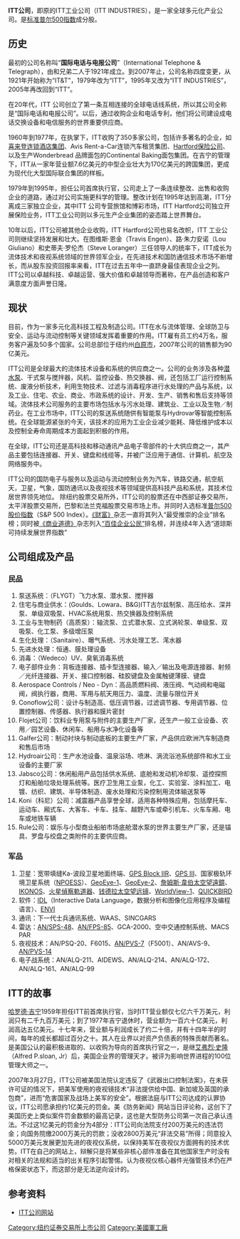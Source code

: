 {{advert|time=2018-10-30T01:28:00+00:00}}
{{unreferenced|time=2018-10-30T01:28:00+00:00}}
{{Infobox Company |
  company_name = ITT工业公司 |
  company_logo = [[File:Logo-standard.gif|center]] |
  company_type = 公开 ([[NYSE|NYSE]]: [http://www.nyse.com/about/listed/lcddata.html?ticker=ITT ITT]) |
  company_slogan = Engineered for life|
  foundation = 1921年 |
  location = [[纽约州|纽约州]][[白原市|白原市]] |
  key_people  =  [[史蒂夫·罗兰杰|史蒂夫·罗兰杰]]（Steven R. Loranger），CEO兼临时主席。威廉·泰勒（William E. Taylor），ITT中国公司总裁|
  industry       = [[航空航天|航空航天]]、[[國防|國防]] 、[[通信|通信]]、流体技术、环保产品 |
  sales = 88亿 |
  profit = 6.5亿 |
  asset = 120亿 |
  market_value = 120亿 |
  num_employees =  3.5万人|
  products = [[航空航天|航空航天]]、[[國防|國防]] 、[[通信|通信]]、流体技术、环保产品 、开关、夜视仪等|
  revenue        = $90亿[[美元|美元]] ([[财政年度|2007年]]) |
  homepage = [http://www.itt.com www.itt.com]
}}

'''ITT公司'''，即原的ITT工业公司（ITT INDUSTRIES），是一家全球多元化产业公司。是[[标准普尔500指数|标准普尔500指数]]成分股。

== 历史 ==
最初的公司名称叫“'''国际电话与电报公司'''”（International Telephone & Telegraph），由{{le|索申尼斯·奔尼|Sosthenes Behn}}和{{le|荷南德·奔尼|Hernand Behn}}兄弟二人于1921年成立。到2007年止，公司名称四度变更，从1921年开始称为“IT&T”，1979年改为“ITT”，1995年又改为“ITT INDUSTRIES”，2005年再改回到“ITT”。

在20年代，ITT 公司创立了第一条互相连接的全球电话线系统，所以其公司全称是“国际电话和电报公司”。以后，通过收购企业和电话专利，他们将公司建设成电话交换设备和电信服务的世界重要供应商。

1960年到1977年，在{{le|哈罗德·吉宁|Harold Geneen}}执掌下，ITT收购了350多家公司，包括许多著名的企业，如[[喜来登连锁酒店集团|喜来登连锁酒店集团]]、Avis Rent-a-Car连锁汽车租赁集团、[[Hartford保险公司|Hartford保险公司]]、以及生产Wonderbread 品牌面包的Continental Baking面包集团。在吉宁的管理下，ITT从一家年营业额7.6亿美元的中型企业壮大为170亿美元的跨国集团，更成为现代化大型国际联合集团的样板。

1979年到1995年，{{le|兰德·阿拉斯库格|Rand Araskog}}担任公司首席执行官，公司走上了一条连续整改、出售和收购企业的道路，通过对公司实施更科学的管理。整改计划在1995年达到高潮，ITT分离成三家独立企业，其中ITT 公司专营旅馆和博彩市场，ITT Hartford公司独立开展保险业务，ITT工业公司则以多元生产企业集团的姿态踏上世界舞台。

10年以后，ITT公司被其他企业收购，ITT Hartford公司也易名改帜，ITT 工业公司则继续坚持发展和壮大。在图维斯·恩金（Travis Engen）、路·朱力安诺（Lou Giuliano）和史蒂夫·罗伦杰（Steve Loranger）三任领导人的统率下，ITT成长为流体技术和夜视系统领域的世界领军企业，在先进技术和国防通信技术市场不断增长，而从股东投资回报率来看，ITT在过去五年中一直跻身最佳表现企业之列。ITT公司以卓越科技、卓越运营、强大价值和卓越领导而著称，在产品创造和客户满意度方面声誉日隆。

== 现状 ==
目前，作为一家多元化高科技工程及制造公司。ITT在水与流体管理、全球防卫与安全、运动与流动控制等关键领域发挥着重要的作用。ITT雇有员工约4万名，服务客户遍及50多个国家。公司总部位于纽约州[[白原市|白原市]]，2007年公司的销售额为90亿美元。

ITT公司是全球最大的流体技术设备和系统的供应商之一。公司的业务涉及各种[[潜水泵|潜水泵]]、干式泵与搅拌器，风机、监控设备、热交换器、阀，还包括工厂运行控制系统、废液分析技术，利用生物技术、过滤与消毒程序进行水处理的产品与系统，以及工业、住宅、农业、商业、市政系统的设计、开发、生产、销售和售后支持等领域。流体技术公司服务的主要市场包括水与污水处理、建筑业、工业以及生物／制药业。在工业市场中，ITT公司的泵送系统随供有智能泵与Hydrovar等智能控制系统。在全球能源紧张的今天，该技术的应用为工业企业减少能耗、降低维护成本以及控制全寿命周期成本方面起到积极的作用。

在全球，ITT公司还是高科技和移动通讯产品电子零部件的十大供应商之一，其产品主要包括连接器、开关、键盘和线缆等，并被广泛应用于通信、计算机、航空及网络服务中。

ITT公司的国防电子与服务以及运动与流动控制业务为汽车，铁路交通，航空航天，卫星，气象，国防通讯以及夜视技术等领域提供高科技产品和系统，其技术位居世界领先地位。 除纽约股票交易所外，ITT公司的股票还在中西部证券交易所，太平洋股票交易所，巴黎和法兰克福股票交易市场上市。并同时入选标准[[普尔500股价指数|普尔500股价指数]]（S&P 500 Index）。[[《财富》|《财富》]]杂志一直将其列入“最受推崇的企业”排名榜；同时被[[《商业道德》|《商业道德》]]杂志列入[http://www.business-ethics.com “百佳企业公民”]{{Wayback|url=http://www.business-ethics.com/ |date=20200921032205 }}排名榜，并连续4年入选“道琼斯可持续发展世界指数”

== 公司组成及产品 ==
=== 民品 ===
#泵送系统：（FLYGT）飞力水泵、潜水泵、搅拌器
#住宅与商业供水：(Goulds、Lowara、B&G)ITT古尔兹制泵、高压给水、深井泵、单级双吸泵、HVAC系统用泵、热交换器及控制系统
#工业与生物制药（高质泵）：轴流泵、立式潜水泵、立式涡轮泵、单级泵、双吸泵、化工泵、多级增压泵
#生化处理：（Sanitaire）、曝气系统、污水处理工艺、滗水器
#先进水处理：恒通、膜处理设备
#消毒：（Wedeco）UV、臭氧消毒系统
#电子部件业务：背板连接器、插卡型连接器、输入／输出及电源连接器、射频／光纤连接器、开关、接口控制器、硅胶键盘及金属触键薄膜、键盘
#Aerospace Controls / Neo - Dyn：高品质燃料阀、液压阀、气动阀和电磁阀，阀执行器，商用、军用与航天用压力、温度、流量与限位开关
#Conoflow公司：设计与制造高、低压调节器，过滤调节器、专用调节器、位置控制器、传感器、执行器和膜片密封
#Flojet公司：饮料业专用泵与附件的主要生产厂家，还生产一般工业设备、农用／园艺设备、休闲车、船用与水净化设备等
#Galfer公司：制动衬块与制动底板的主要生产厂家，产品供应欧洲汽车制造商和售后市场
#Hydroair公司：生产水池设备、温泉浴场、喷淋、涡流浴池系统部件和水工业设备的主要厂家
#Jabsco公司：休闲船用产品包括供水系统、底舱和发动机冷却泵、遥控探照灯和船舶垃圾处理系统等。医疗卫生用工业泵，化工、实验室、涂料加工、电镀、纺织、建筑、半导体制造、废水处理和污染控制用流体输送泵等
#Koni（科尼）公司：减震器产品享誉全球，适用各种特殊应用，包括摩托车、运动车、厢式车、大客车、卡车、挂车、越野汽车或牵引机车、火车车厢、电车或地铁车辆
#Rule公司：娱乐与小型商业船舶市场底舱潜水泵的世界主要生产厂家，还是锚具、罗盘与绞盘之类附件的主要供应商。

=== 军品 ===
#卫星：宽带填缝Ka-波段卫星地面终端、[[GPS_Block_IIR|GPS Block IIR]]、[[GPS_III|GPS III]]、国家极轨环境卫星系统（[[NPOESS|NPOESS]]）、[[GeoEye-1|GeoEye-1]]、[[GeoEye-2|GeoEye-2]]、[[詹姆斯·韋伯太空望遠鏡|詹姆斯·韋伯太空望遠鏡]]、[[IKONOS|IKONOS]]、[[火星偵察軌道器|火星偵察軌道器]]、[[钱德拉太空望远镜|钱德拉太空望远镜]]、[[WorldView-1|WorldView-1]]、[[QUICKBIRD|QUICKBIRD]]
#软件：[[IDL_(编程语言)|IDL]]（Interactive Data Language，数据分析和图像化应用程序及编程语言）、[[ENVI|ENVI]]
#通讯：下一代士兵通讯系统、WAAS、SINCGARS
#雷达：[[AN/SPS-48|AN/SPS-48]]、[[AN/FPS-85|AN/FPS-85]]、GCA-2000、空中交通控制系统、MACS PAR
#夜视技术：AN/PSQ-20、F6015、[[AN/PVS-7夜视仪|AN/PVS-7]]（F5001）、AN/AVS-9、[[AN/PVS-14夜視儀|AN/PVS-14]]
#电子战系统：AN/ALQ-211、AIDEWS、AN/ALQ-214、AN/ALQ-172、AN/ALQ-161、AN/ALQ-99

== ITT的故事 ==
[[哈罗德·吉宁|哈罗德·吉宁]]1959年担任ITT前首席执行官，当时ITT营业额仅七亿六千万美元，利润只有二千九百万美元；到了1977年吉宁退休时，营业额为一百六十亿美元，利润高达五亿美元。十七年来，营业额与利润成长了约二十倍，并有十四年半的时间，每年的成长都超过百分之十。其人在业界以对资产负债表的特殊贡献而著名。是美国公认的最积极进取的、以收购为导向的首席执行官之一，是继[[艾弗烈·史隆|艾弗烈·史隆]]（Alfred P.sloan, Jr）后，美国企业界的管理天才。被评为影响世界进程的100位管理大师之一。

2007年3月27日，ITT公司被美国法院认定违反了《武器出口控制法案》，在未获许可证的情况下，把美军使用的夜视镜技术“非法提供给中国、新加坡及英国的承包商”，进而“危害国家及战场上美军的安全”。根据法庭与ITT公司达成的认罪协议，ITT公司愿承担约1亿美元的罚金。美《防务新闻》网站当日评论称，这创下了美国历史上类似案件罚金数额的最高记录，这也是大型防务公司第一次自己承认违法。不过这1亿美元的罚金分为4部分：ITT公司向法院支付200万美元的违法罚金；向国务院缴2000万美元的罚款；没收2800万美元“非法交易”所得；同意投入5000万美元发展更加先进的夜视仪系统，以保持美军在夜视仪方面拥有的技术优势。ITT在自己的网站上，辩解只是将某些非核心部件准备在其他国家生产时没有对相关的法规和适当的出关程序引起警惕。认为夜视仪核心器件光强管技术仍在严格保密状态下，而这部分是无法逆向设计的。

== 参考资料 ==
*[https://web.archive.org/web/20130502075333/http://www.itt.com/ ITT公司网站]

[[Category:纽约证券交易所上市公司|Category:纽约证券交易所上市公司]]
[[Category:美國軍工廠|Category:美國軍工廠]]